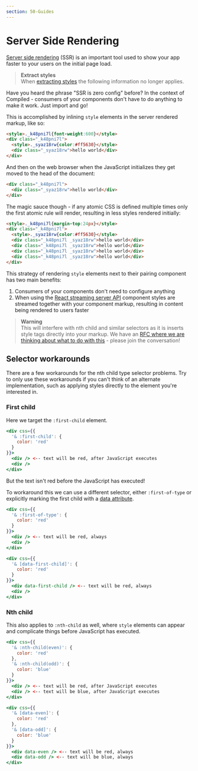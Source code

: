 ```yaml
---
section: 50-Guides
---
```


# Server Side Rendering

[Server side rendering](https://reactjs.org/docs/react-dom-server.html) (SSR) is an important tool used to show your app faster to your users on the initial page load.

> **Extract styles**<br/>
> When [extracting styles](/css-extraction-webpack) the following information no longer applies.

Have you heard the phrase "SSR is zero config" before?
In the context of Compiled -
consumers of your components don't have to do anything to make it work.
Just import and go!

This is accomplished by inlining `style` elements in the server rendered markup,
like so:

<!-- prettier-ignore -->
```html
<style>._k48pni7l{font-weight:600}</style>
<div class="_k48pni7l">
  <style>._syaz18rw{color:#ff5630}</style>
  <div class="_syaz18rw">hello world</div>
</div>
```

And then on the web browser when the JavaScript initializes they get moved to the head of the document:

```html
<div class="_k48pni7l">
  <div class="_syaz18rw">hello world</div>
</div>
```

The magic sauce though -
if any atomic CSS is defined multiple times only the first atomic rule will render,
resulting in less styles rendered initially:

<!-- prettier-ignore -->
```html
<style>._k48pni7l{margin-top:24px}</style>
<div class="_k48pni7l">
  <style>._syaz18rw{color:#ff5630}</style>
  <div class="_k48pni7l _syaz18rw">hello world</div>
  <div class="_k48pni7l _syaz18rw">hello world</div>
  <div class="_k48pni7l _syaz18rw">hello world</div>
  <div class="_k48pni7l _syaz18rw">hello world</div>
</div>
```

This strategy of rendering `style` elements next to their pairing component has two main benefits:

1. Consumers of your components don't need to configure anything
1. When using the [React streaming server API](https://reactjs.org/docs/react-dom-server.html#rendertonodestream) component styles are streamed together with your component markup,
   resulting in content being rendered to users faster

> **Warning** <br /> This will interfere with nth child and similar selectors as it is inserts style tags directly into your markup.
> We have an [RFC where we are thinking about what to do with this](https://github.com/atlassian-labs/compiled/issues/31) - please join the conversation!

## Selector workarounds

There are a few workarounds for the nth child type selector problems.
Try to only use these workarounds if you can't think of an alternate implementation,
such as applying styles directly to the element you're interested in.

### First child

Here we target the `:first-child` element.

```jsx
<div css={{
  '& :first-child': {
    color: 'red'
  }
}}>
  <div /> <-- text will be red, after JavaScript executes
  <div />
</div>
```

But the text isn't red before the JavaScript has executed!

To workaround this we can use a different selector,
either `:first-of-type` or explicitly marking the first child with a [data attribute](https://developer.mozilla.org/en-US/docs/Learn/HTML/Howto/Use_data_attributes).

```jsx
<div css={{
  '& :first-of-type': {
    color: 'red'
  }
}}>
  <div /> <-- text will be red, always
  <div />
</div>
```

```jsx
<div css={{
  '& [data-first-child]': {
    color: 'red'
  }
}}>
  <div data-first-child /> <-- text will be red, always
  <div />
</div>
```

### Nth child

This also applies to `:nth-child` as well,
where `style` elements can appear and complicate things before JavaScript has executed.

```jsx
<div css={{
  '& :nth-child(even)': {
    color: 'red'
  },
  '& :nth-child(odd)': {
    color: 'blue'
  }
}}>
  <div /> <-- text will be red, after JavaScript executes
  <div /> <-- text will be blue, after JavaScript executes
</div>
```

```jsx
<div css={{
  '& [data-even]': {
    color: 'red'
  },
  '& [data-odd]': {
    color: 'blue'
  }
}}>
  <div data-even /> <-- text will be red, always
  <div data-odd /> <-- text will be blue, always
</div>
```
